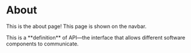 
# About

This is the about page! This page is shown on the navbar.

<Callout term="API">
This is a **definition** of API—the interface that allows different software components to communicate.
</Callout>
